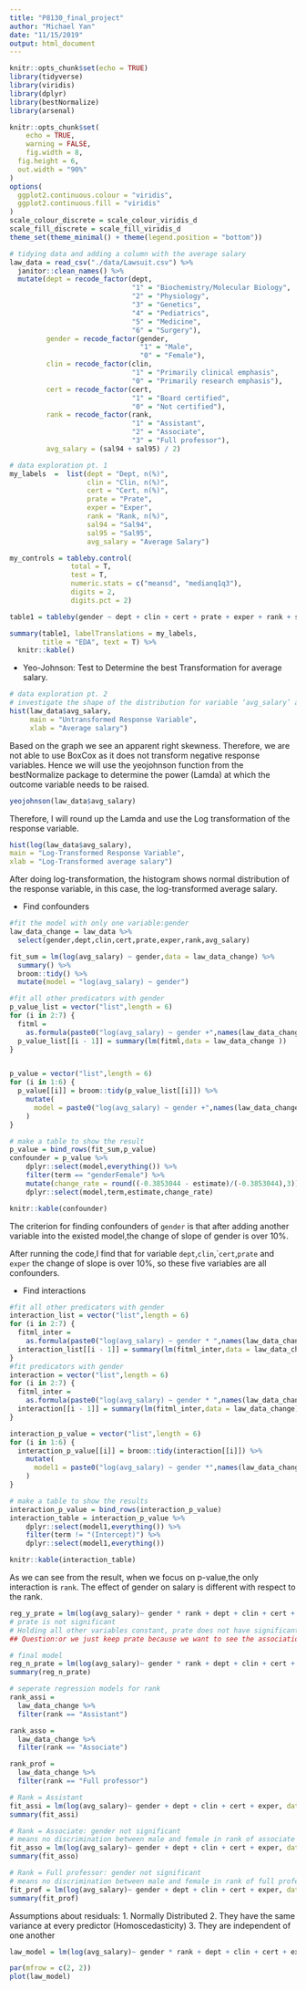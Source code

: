 ```yaml
---
title: "P8130_final_project"
author: "Michael Yan"
date: "11/15/2019"
output: html_document
---
```


```r
knitr::opts_chunk$set(echo = TRUE)
library(tidyverse)
library(viridis)
library(dplyr)
library(bestNormalize)
library(arsenal)

knitr::opts_chunk$set(
	echo = TRUE,
	warning = FALSE,
	fig.width = 8, 
  fig.height = 6,
  out.width = "90%"
)
options(
  ggplot2.continuous.colour = "viridis",
  ggplot2.continuous.fill = "viridis"
)
scale_colour_discrete = scale_colour_viridis_d
scale_fill_discrete = scale_fill_viridis_d
theme_set(theme_minimal() + theme(legend.position = "bottom"))
```


```r
# tidying data and adding a column with the average salary
law_data = read_csv("./data/Lawsuit.csv") %>% 
  janitor::clean_names() %>% 
  mutate(dept = recode_factor(dept, 
                              "1" = "Biochemistry/Molecular Biology", 
                              "2" = "Physiology",
                              "3" = "Genetics", 
                              "4" = "Pediatrics", 
                              "5" = "Medicine", 
                              "6" = "Surgery"),
         gender = recode_factor(gender, 
                                "1" = "Male", 
                                "0" = "Female"),
         clin = recode_factor(clin, 
                              "1" = "Primarily clinical emphasis", 
                              "0" = "Primarily research emphasis"),
         cert = recode_factor(cert, 
                              "1" = "Board certified", 
                              "0" = "Not certified"),
         rank = recode_factor(rank, 
                              "1" = "Assistant", 
                              "2" = "Associate", 
                              "3" = "Full professor"),
         avg_salary = (sal94 + sal95) / 2)
```

```r
# data exploration pt. 1
my_labels  =  list(dept = "Dept, n(%)", 
                   clin = "Clin, n(%)", 
                   cert = "Cert, n(%)", 
                   prate = "Prate", 
                   exper = "Exper", 
                   rank = "Rank, n(%)", 
                   sal94 = "Sal94", 
                   sal95 = "Sal95",
                   avg_salary = "Average Salary")

my_controls = tableby.control(
               total = T,
               test = T,
               numeric.stats = c("meansd", "medianq1q3"),
               digits = 2,
               digits.pct = 2)

table1 = tableby(gender ~ dept + clin + cert + prate + exper + rank + sal94 + sal95 + avg_salary, data = law_data, control = my_controls)

summary(table1, labelTranslations = my_labels, 
        title = "EDA", text = T) %>% 
  knitr::kable()
```


* Yeo-Johnson: Test to Determine the best Transformation for average salary.
```r
# data exploration pt. 2
# investigate the shape of the distribution for variable ‘avg_salary’ and try different transformation
hist(law_data$avg_salary,
     main = "Untransformed Response Variable",
     xlab = "Average salary")
```

Based on the graph we see an apparent right skewness. Therefore, we are not able to use BoxCox as it does not transform negative response variables. Hence we will use the yeojohnson function from the bestNormalize package to determine the power (Lamda) at which the outcome variable needs to be raised.

```r
yeojohnson(law_data$avg_salary)
```

Therefore, I will round up the Lamda and use the Log transformation of the response variable.

```r
hist(log(law_data$avg_salary),
main = "Log-Transformed Response Variable",
xlab = "Log-Transformed average salary") 
```

After doing log-transformation, the histogram shows normal distribution of the response variable, in this case, the log-transformed average salary.

* Find confounders
```r
#fit the model with only one variable:gender
law_data_change = law_data %>% 
  select(gender,dept,clin,cert,prate,exper,rank,avg_salary)

fit_sum = lm(log(avg_salary) ~ gender,data = law_data_change) %>% 
  summary() %>% 
  broom::tidy() %>% 
  mutate(model = "log(avg_salary) ~ gender")

#fit all other predicators with gender
p_value_list = vector("list",length = 6)
for (i in 2:7) {
  fitml = 
    as.formula(paste0("log(avg_salary) ~ gender +",names(law_data_change)[i],collapse = ""))
  p_value_list[[i - 1]] = summary(lm(fitml,data = law_data_change ))
}


p_value = vector("list",length = 6)
for (i in 1:6) {
  p_value[[i]] = broom::tidy(p_value_list[[i]]) %>% 
    mutate(
      model = paste0("log(avg_salary) ~ gender +",names(law_data_change)[i + 1],collapse = "")
    )
}

# make a table to show the result
p_value = bind_rows(fit_sum,p_value)
confounder = p_value %>% 
    dplyr::select(model,everything()) %>% 
    filter(term == "genderFemale") %>% 
    mutate(change_rate = round((-0.3853044 - estimate)/(-0.3853044),3)) %>% 
    dplyr::select(model,term,estimate,change_rate)

knitr::kable(confounder)
```

The criterion for finding confounders of `gender` is that after adding another variable into the existed model,the change of slope of gender is over 10%.

After running the code,I find that for variable `dept`,`clin`,``cert`,`prate` and `exper`
the change of slope is over 10%, so these five variables are all confounders.


* Find interactions
```r
#fit all other predicators with gender
interaction_list = vector("list",length = 6)
for (i in 2:7) {
  fitml_inter = 
    as.formula(paste0("log(avg_salary) ~ gender * ",names(law_data_change)[i],collapse = ""))
  interaction_list[[i - 1]] = summary(lm(fitml_inter,data = law_data_change))
}
#fit predicators with gender
interaction = vector("list",length = 6)
for (i in 2:7) {
  fitml_inter = 
    as.formula(paste0("log(avg_salary) ~ gender * ",names(law_data_change)[i],collapse = ""))
  interaction[[i - 1]] = summary(lm(fitml_inter,data = law_data_change))
}

interaction_p_value = vector("list",length = 6)
for (i in 1:6) {
  interaction_p_value[[i]] = broom::tidy(interaction[[i]]) %>% 
    mutate(
      model1 = paste0("log(avg_salary) ~ gender *",names(law_data_change)[i + 1],collapse = "")
    )
}

# make a table to show the results
interaction_p_value = bind_rows(interaction_p_value)
interaction_table = interaction_p_value %>% 
    dplyr::select(model1,everything()) %>% 
    filter(term != "(Intercept)") %>% 
    dplyr::select(model1,everything())

knitr::kable(interaction_table)
```

As we can see from the result, when we focus on p-value,the only interaction is `rank`. The effect of gender on salary is different with respect to the rank. 

```r
reg_y_prate = lm(log(avg_salary)~ gender * rank + dept + clin + cert + exper + prate, data = law_data_change)
# prate is not significant 
# Holding all other variables constant, prate does not have significant assocation with average salary. We delete prate
## Question:or we just keep prate because we want to see the association

# final model
reg_n_prate = lm(log(avg_salary)~ gender * rank + dept + clin + cert + exper, data = law_data_change) 
summary(reg_n_prate)
```


```r
# seperate regression models for rank
rank_assi = 
  law_data_change %>% 
  filter(rank == "Assistant") 

rank_asso =
  law_data_change %>% 
  filter(rank == "Associate")

rank_prof = 
  law_data_change %>% 
  filter(rank == "Full professor")

# Rank = Assistant
fit_assi = lm(log(avg_salary)~ gender + dept + clin + cert + exper, data = rank_assi)
summary(fit_assi)

# Rank = Associate: gender not significant
# means no discrimination between male and female in rank of associate ?
fit_asso = lm(log(avg_salary)~ gender + dept + clin + cert + exper, data = rank_asso)
summary(fit_asso)

# Rank = Full professor: gender not significant
# means no discrimination between male and female in rank of full professor?
fit_prof = lm(log(avg_salary)~ gender + dept + clin + cert + exper, data = rank_prof)
summary(fit_prof)
```


Assumptions about residuals:
1. Normally Distributed
2. They have the same variance at every predictor (Homoscedasticity)
3. They are independent of one another

```r
law_model = lm(log(avg_salary)~ gender * rank + dept + clin + cert + exper, data = law_data_change)

par(mfrow = c(2, 2))
plot(law_model)
```
